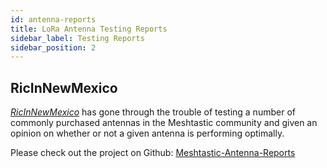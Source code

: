 ```yaml
---
id: antenna-reports
title: LoRa Antenna Testing Reports
sidebar_label: Testing Reports
sidebar_position: 2
---
```


## RicInNewMexico

[_RicInNewMexico_](https://github.com/RicInNewMexico) has gone through the trouble of testing a number of commonly purchased antennas in the Meshtastic community and given an opinion on whether or not a given antenna is performing optimally.

Please check out the project on Github: [Meshtastic-Antenna-Reports](https://github.com/RicInNewMexico/Meshtastic-Antenna-Reports)

